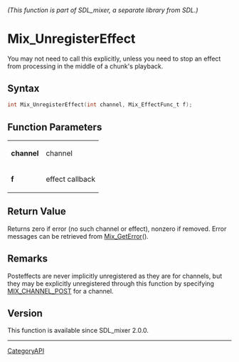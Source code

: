 ====== (This function is part of SDL_mixer, a separate library from SDL.) ======
= Mix_UnregisterEffect =

You may not need to call this explicitly, unless you need to stop an effect from processing in the middle of a chunk's playback.

== Syntax ==

<syntaxhighlight lang='c'>
int Mix_UnregisterEffect(int channel, Mix_EffectFunc_t f);
</syntaxhighlight>

== Function Parameters ==

{|
|'''channel'''
|channel
|-
|'''f'''
|effect callback
|}

== Return Value ==

Returns zero if error (no such channel or effect), nonzero if removed.
Error messages can be retrieved from [[Mix_GetError]]().

== Remarks ==

Posteffects are never implicitly unregistered as they are for channels, but
they may be explicitly unregistered through this function by specifying
[[MIX_CHANNEL_POST]] for a channel.

== Version ==

This function is available since SDL_mixer 2.0.0.

----
[[CategoryAPI]]


